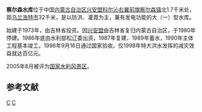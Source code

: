 {{Infobox Reservoir | 
|name                     = 察尔森水库
|nickname                 = 
|image                    = 
|image_caption            = 
|map                      = 
|map_caption              = 
|pushpin_map              = China
|pushpin_map_caption      = 察尔森水库在中国的位置
|code                     = BAB10L00221
|class                    = 大（一）型水库
|location_of_reservoir    = [[内蒙古自治区|内蒙古]][[兴安盟|兴安盟]][[科尔沁右翼前旗|科右前旗]][[察尔森镇|察尔森镇]]
|location_of_dam          = 
|inflow                   = 
|outflow                  = [[洮儿河|洮儿河]]（[[嫩江|嫩江]]支流）
|catchment_area           = 7780
|reservoir_area           = 80
|mean_depth               = 
|maximum_depth            = 
|flood_level              = 
|normal_water_level       = 
|dead_water_level         = 
|water_quality            = 
|island                   = 
|maximum_storage_capacity = 12.53亿
|normal_storage_capacity  = 
|dead_storage_capacity    = 
|type_of_dam              = 
|elevation_of_dam         = 
|height_of_dam            = 
|length_of_dam            = 
|width_of_dam             = 
|installed_capacity       = 
|start                    = 1973年
|complete                 = 1990年
|cost                     = 
|emigrate                 = 
|latd = 46
|latm = 19
|lats = 08
|latNS = N
|longd = 121
|longm = 53
|longs = 43
|longEW = E
|website = 
|footnotes = <ref>[http://www.xinganmeng.gov.cn/web/xam/wzdh/zzqzdw/68837.htm 松辽委察尔森水库管理局]{{dead link|date=2017年12月 |bot=InternetArchiveBot |fix-attempted=yes }}</ref>}}
'''察尔森水库'''位于中国[[内蒙古自治区|内蒙古自治区]][[兴安盟|兴安盟]][[科尔沁右翼前旗|科尔沁右翼前旗]][[察尔森镇|察尔森镇]]北1.7千米处，距[[乌兰浩特市|乌兰浩特市]]32千米，是以防洪、灌溉为主，兼有发电功能的大（一）型水库。


始建于1973年，由吉林省投资。因[[兴安盟|兴安盟]]由吉林省复归内蒙古自治区，于1980年停建。1986年底由水利部松辽委出资，1987年复建，1989年蓄水，1990年主体工程基本竣工。1996年9月16日通过国家验收。仅1998年特大洪水发挥的减灾效益就达百亿元。

2005年8月被评为[[国家水利风景区|国家水利风景区]]。

==参考文献==
{{reflist}}

[[Category:内蒙古水库|C]]
[[Category:科尔沁右翼前旗|C]]
